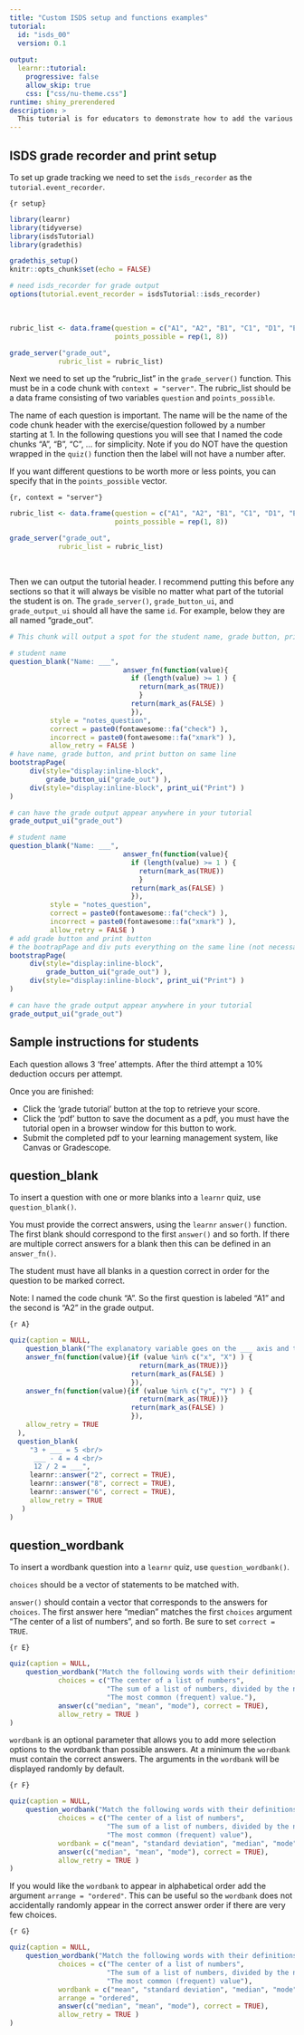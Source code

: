 ```yaml
---
title: "Custom ISDS setup and functions examples"
tutorial:
  id: "isds_00"
  version: 0.1
  
output:
  learnr::tutorial:
    progressive: false
    allow_skip: true
    css: ["css/nu-theme.css"]
runtime: shiny_prerendered
description: >
  This tutorial is for educators to demonstrate how to add the various print, grade, and question functions to tutorials.
---
```



## ISDS grade recorder and print setup

To set up grade tracking we need to set the `isds_recorder` as the `tutorial.event_recorder`.

`{r setup}`
```r
library(learnr)
library(tidyverse)
library(isdsTutorial)
library(gradethis)

gradethis_setup()
knitr::opts_chunk$set(echo = FALSE)

# need isds_recorder for grade output
options(tutorial.event_recorder = isdsTutorial::isds_recorder)
```

<br>

```r
rubric_list <- data.frame(question = c("A1", "A2", "B1", "C1", "D1", "E1", "F1", "G1"),
                          points_possible = rep(1, 8))

grade_server("grade_out", 
            rubric_list = rubric_list)
```

Next we need to set up the "rubric_list" in the `grade_server()` function. This must be in a code chunk with `context = "server"`.
The rubric_list should be a data frame consisting of two variables `question` and `points_possible`.

The name of each question is important. The name will be the name of the code chunk header with the exercise/question followed by a number starting at 1. In the following questions you will see that I named the code chunks "A", "B", "C", ... for simplicity. Note if you do NOT have the question wrapped in the `quiz()` function then the label will not have a number after. 

If you want different questions to be worth more or less points, you can specify that in the `points_possible` vector.

`{r, context = "server"}`
```r
rubric_list <- data.frame(question = c("A1", "A2", "B1", "C1", "D1", "E1", "F1", "G1"),
                          points_possible = rep(1, 8))

grade_server("grade_out", 
            rubric_list = rubric_list)
```

<br>

Then we can output the tutorial header. I recommend putting this before any sections so that it will always be visible no matter what part of the tutorial the student is on. The `grade_server()`, `grade_button_ui`, and `grade_output_ui` should all have the same `id`. For example, below they are all named "grade_out".

```r
# This chunk will output a spot for the student name, grade button, print button, and display the grade output

# student name
question_blank("Name: ___",
                            answer_fn(function(value){
                              if (length(value) >= 1 ) {
                                return(mark_as(TRUE))
                                }
                              return(mark_as(FALSE) )
                              }),
          style = "notes_question",
          correct = paste0(fontawesome::fa("check") ),
          incorrect = paste0(fontawesome::fa("xmark") ),
          allow_retry = FALSE )
# have name, grade button, and print button on same line
bootstrapPage(
     div(style="display:inline-block",
         grade_button_ui("grade_out") ),
     div(style="display:inline-block", print_ui("Print") )
)

# can have the grade output appear anywhere in your tutorial
grade_output_ui("grade_out")
```

```r
# student name
question_blank("Name: ___",
                            answer_fn(function(value){
                              if (length(value) >= 1 ) {
                                return(mark_as(TRUE))
                                }
                              return(mark_as(FALSE) )
                              }),
          style = "notes_question",
          correct = paste0(fontawesome::fa("check") ),
          incorrect = paste0(fontawesome::fa("xmark") ),
          allow_retry = FALSE )
# add grade button and print button
# the bootrapPage and div puts everything on the same line (not necessary but looks nicer)
bootstrapPage(
     div(style="display:inline-block",
         grade_button_ui("grade_out") ),
     div(style="display:inline-block", print_ui("Print") )
)

# can have the grade output appear anywhere in your tutorial
grade_output_ui("grade_out")
```

## Sample instructions for students

Each question allows 3 'free' attempts. After the third attempt a 10% deduction occurs per attempt.

Once you are finished:

-   Click the 'grade tutorial' button at the top to retrieve your score.
-   Click the 'pdf' button to save the document as a pdf, you must have the tutorial open in a browser window for this button to work.
-   Submit the completed pdf to your learning management system, like Canvas or Gradescope.


## question_blank

To insert a question with one or more blanks into a `learnr` quiz, use `question_blank()`.

You must provide the correct answers, using the `learnr` `answer()` function. The first blank should correspond to the first `answer()` and so forth. If there are multiple correct answers for a blank then this can be defined in an `answer_fn()`.

The student must have all blanks in a question correct in order for the question to be marked correct.

Note: I named the code chunk "A". So the first question is labeled "A1" and the second is "A2" in the grade output.

`{r A}`
```r
quiz(caption = NULL,
    question_blank("The explanatory variable goes on the ___ axis and the response variable goes on the ___ axis",
    answer_fn(function(value){if (value %in% c("x", "X") ) {
                                return(mark_as(TRUE))}
                              return(mark_as(FALSE) )
                              }),
    answer_fn(function(value){if (value %in% c("y", "Y") ) {
                                return(mark_as(TRUE))}
                              return(mark_as(FALSE) )
                              }),
    allow_retry = TRUE
  ),
  question_blank(
     "3 + ___ = 5 <br/>
      ___ - 4 = 4 <br/>
      12 / 2 = ___",
     learnr::answer("2", correct = TRUE),
     learnr::answer("8", correct = TRUE),
     learnr::answer("6", correct = TRUE),
     allow_retry = TRUE
   )
)

```


<!-- ## question_multidrop -->

<!-- To insert a question with multiple drop-downs into a `learnr` quiz, use `question_multidrop()`. -->

<!-- `choices` should be a vector of statements that will remain stationary in the right column. -->

<!-- `answer()` should contain a vector that corresponds to the answers for `choices`. The first answer should match the first `choices` argument, and so forth. Be sure to set `correct = TRUE`. -->

<!-- Here we set `arrange = "ordered"` to have the drop-down appear in alphabetical order. Setting `box = 3` makes the drop-down box smaller and only take up 25% of the page width (can be any number between 1 and 11, inclusive). -->


<!-- ```{r} -->
<!-- ggplot(mpg, aes(cty, hwy, color = drv))+ -->
<!--   geom_point() -->
<!-- ``` -->

<!-- `{r C}` -->
<!-- ```{r C, echo = TRUE} -->
<!-- quiz(caption = NULL, -->
<!--     question_multidrop("The plot above uses the mpg dataset. Match each aesthetic with the variable that was mapped to it.", -->
<!--       choices = c("y", "x",  "color", "size"), -->
<!--            arrange = "ordered", -->
<!--            box = 3, -->
<!--            answer(c("hwy", "cty",  "drv", "not mapped"), correct = TRUE), -->
<!--            allow_retry = TRUE) -->
<!-- ) -->
<!-- ``` -->


<!-- `wordbank` is an optional parameter that allows you to add more drop-down options than actual answers. -->

<!-- `{r D}` -->
<!-- ```{r D, echo = TRUE} -->
<!-- quiz(caption = NULL, -->
<!--     question_multidrop("The plot above uses the mpg dataset. Match each aesthetic with the variable that was mapped to it.", -->
<!--       choices = c("y", "x",  "color", "size"), -->
<!--       wordbank = c("mpg", "hwy", "cty", "drv", "cyl", "not mapped"), -->
<!--            arrange = "ordered", -->
<!--            box = 3, -->
<!--            answer(c("hwy", "cty",  "drv", "not mapped"), correct = TRUE), -->
<!--            allow_retry = TRUE) -->
<!-- ) -->
<!-- ``` -->

## question_wordbank

To insert a wordbank question into a `learnr` quiz, use `question_wordbank()`.

`choices` should be a vector of statements to be matched with.

`answer()` should contain a vector that corresponds to the answers for `choices`. The first answer here "median" matches the first `choices` argument "The center of a list of numbers", and so forth. Be sure to set `correct = TRUE`.

`{r E}`
```r
quiz(caption = NULL,
    question_wordbank("Match the following words with their definitions.",
            choices = c("The center of a list of numbers", 
                        "The sum of a list of numbers, divided by the number of elements in the list.",  
                        "The most common (frequent) value."),
            answer(c("median", "mean", "mode"), correct = TRUE), 
            allow_retry = TRUE )
)
```


`wordbank` is an optional parameter that allows you to add more selection options to the wordbank than possible answers. At a minimum the `wordbank` must contain the correct answers. The arguments in the `wordbank` will be displayed randomly by default.

`{r F}`
```r
quiz(caption = NULL,
    question_wordbank("Match the following words with their definitions.",
            choices = c("The center of a list of numbers", 
                        "The sum of a list of numbers, divided by the number of elements in the list",  
                        "The most common (frequent) value"),
            wordbank = c("mean", "standard deviation", "median", "mode", "IQR", "range"),
            answer(c("median", "mean", "mode"), correct = TRUE), 
            allow_retry = TRUE )
)
```

If you would like the `wordbank` to appear in alphabetical order add the argument `arrange = "ordered"`. This can be useful so the `wordbank` does not accidentally randomly appear in the correct answer order if there are very few choices.

`{r G}`
```r
quiz(caption = NULL,
    question_wordbank("Match the following words with their definitions.",
            choices = c("The center of a list of numbers",
                        "The sum of a list of numbers, divided by the number of elements in the list", 
                        "The most common (frequent) value"),
            wordbank = c("mean", "standard deviation", "median", "mode", "IQR", "range"),
            arrange = "ordered",
            answer(c("median", "mean", "mode"), correct = TRUE), 
            allow_retry = TRUE )
)
```


